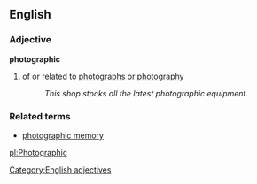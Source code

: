 ==English==
===Adjective===
[[Category:English adjectives]]
'''photographic'''
#of or related to [[photograph]]s or [[photography]]
#:''This shop stocks all the latest photographic equipment.''
===Related terms===
*[[photographic memory]]

[[pl:Photographic]]